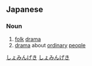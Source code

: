 ==Japanese==
{{ja-kanjitab|しょ|みん|げき|yomi=on}}

===Noun===
{{ja-noun|しょみんげき}}

# [[folk]] [[drama]]
# [[drama]] about [[ordinary]] [[people]]

[[Category:ja:Culture|しょみんげき]]
[[Category:ja:Art|しょみんげき]]